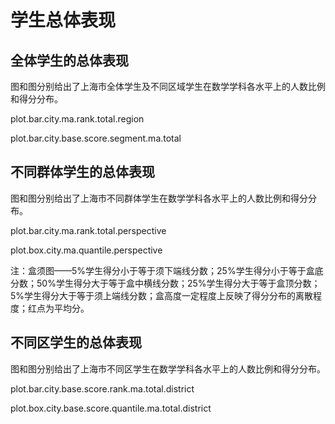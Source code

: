 <!-- chapter total -->

\mytext

# 学生总体表现

## 全体学生的总体表现

图\ref{fig: `r gio.R$GetPlotTitle("plot.bar.city.ma.rank.total.region")`}和图\ref{fig: `r gio.R$GetPlotTitle("plot.bar.city.base.score.segment.ma.total")`}分别给出了上海市全体学生及不同区域学生在数学学科各水平上的人数比例和得分分布。

plot.bar.city.ma.rank.total.region

plot.bar.city.base.score.segment.ma.total


## 不同群体学生的总体表现

图\ref{fig: `r gio.R$GetPlotTitle("plot.bar.city.ma.rank.total.perspective")`}和图\ref{fig: `r gio.R$GetPlotTitle("plot.box.city.ma.quantile.perspective")`}分别给出了上海市不同群体学生在数学学科各水平上的人数比例和得分分布。

plot.bar.city.ma.rank.total.perspective

plot.box.city.ma.quantile.perspective

\mylist
注：盒须图——5\%学生得分小于等于须下端线分数；25\%学生得分小于等于盒底分数；50\%学生得分大于等于盒中横线分数；25\%学生得分大于等于盒顶分数；5\%学生得分大于等于须上端线分数；盒高度一定程度上反映了得分分布的离散程度；红点为平均分。
\mytext

## 不同区学生的总体表现

图\ref{fig: `r gio.R$GetPlotTitle("plot.bar.city.base.score.rank.ma.total.district")`}和图\ref{fig: `r gio.R$GetPlotTitle("plot.box.city.base.score.quantile.ma.total.district")`}分别给出了上海市不同区学生在数学学科各水平上的人数比例和得分分布。

plot.bar.city.base.score.rank.ma.total.district

plot.box.city.base.score.quantile.ma.total.district



<!-- end of chapter total -->
